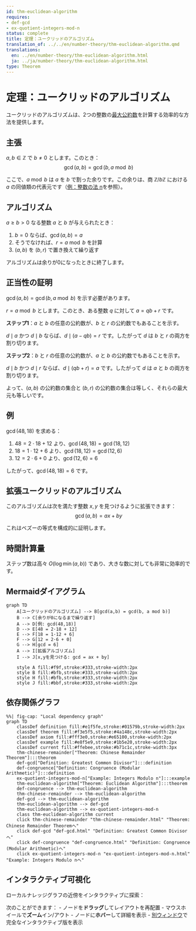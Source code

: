 ```yaml
---
id: thm-euclidean-algorithm
requires:
- def-gcd
- ex-quotient-integers-mod-n
status: complete
title: 定理：ユークリッドのアルゴリズム
translation_of: ../../en/number-theory/thm-euclidean-algorithm.qmd
translations:
  en: ../en/number-theory/thm-euclidean-algorithm.html
  ja: ../ja/number-theory/thm-euclidean-algorithm.html
type: Theorem
---
```


# 定理：ユークリッドのアルゴリズム {#thm-euclidean-algorithm}

ユークリッドのアルゴリズムは、2つの整数の[最大公約数](def-gcd.qmd)を計算する効率的な方法を提供します。

## 主張

$a, b \in \mathbb{Z}$ で $b \neq 0$ とします。このとき：
$$\gcd(a, b) = \gcd(b, a \bmod b)$$

ここで、$a \bmod b$ は $a$ を $b$ で割った余りです。この余りは、商 $\mathbb{Z}/b\mathbb{Z}$ における $a$ の同値類の代表元です（[例：整数の法 n](../algebra/ex-quotient-integers-mod-n.qmd)を参照）。

## アルゴリズム

$a \geq b > 0$ なる整数 $a$ と $b$ が与えられたとき：

1. $b = 0$ ならば、$\gcd(a, b) = a$
2. そうでなければ、$r = a \bmod b$ を計算
3. $(a, b)$ を $(b, r)$ で置き換えて繰り返す

アルゴリズムは余りが0になったときに終了します。

## 正当性の証明

$\gcd(a, b) = \gcd(b, a \bmod b)$ を示す必要があります。

$r = a \bmod b$ とします。このとき、ある整数 $q$ に対して $a = qb + r$ です。

**ステップ1**：$a$ と $b$ の任意の公約数が、$b$ と $r$ の公約数でもあることを示す。

$d \mid a$ かつ $d \mid b$ ならば、$d \mid (a - qb) = r$ です。したがって $d$ は $b$ と $r$ の両方を割り切ります。

**ステップ2**：$b$ と $r$ の任意の公約数が、$a$ と $b$ の公約数でもあることを示す。

$d \mid b$ かつ $d \mid r$ ならば、$d \mid (qb + r) = a$ です。したがって $d$ は $a$ と $b$ の両方を割り切ります。

よって、$(a, b)$ の公約数の集合と $(b, r)$ の公約数の集合は等しく、それらの最大元も等しいです。

## 例

$\gcd(48, 18)$ を求める：

1. $48 = 2 \cdot 18 + 12$ より、$\gcd(48, 18) = \gcd(18, 12)$
2. $18 = 1 \cdot 12 + 6$ より、$\gcd(18, 12) = \gcd(12, 6)$
3. $12 = 2 \cdot 6 + 0$ より、$\gcd(12, 6) = 6$

したがって、$\gcd(48, 18) = 6$ です。

## 拡張ユークリッドのアルゴリズム

このアルゴリズムは次を満たす整数 $x, y$ を見つけるように拡張できます：
$$\gcd(a, b) = ax + by$$

これはベズーの等式を構成的に証明します。

## 時間計算量

ステップ数は高々 $O(\log \min(a, b))$ であり、大きな数に対しても非常に効率的です。

## Mermaidダイアグラム

```mermaid
graph TD
    A[ユークリッドのアルゴリズム] --> B[gcd(a,b) = gcd(b, a mod b)]
    B --> C[余りが0になるまで繰り返す]
    A --> D[例: gcd(48,18)]
    D --> E[48 = 2·18 + 12]
    E --> F[18 = 1·12 + 6]
    F --> G[12 = 2·6 + 0]
    G --> H[gcd = 6]
    A --> I[拡張アルゴリズム]
    I --> J[x,yを見つける: gcd = ax + by]

    style A fill:#f9f,stroke:#333,stroke-width:2px
    style B fill:#bfb,stroke:#333,stroke-width:2px
    style H fill:#bfb,stroke:#333,stroke-width:2px
    style J fill:#bbf,stroke:#333,stroke-width:2px
```

## 依存関係グラフ

```mermaid
%%| fig-cap: "Local dependency graph"
graph TD
    classDef definition fill:#e1f5fe,stroke:#01579b,stroke-width:2px
    classDef theorem fill:#f3e5f5,stroke:#4a148c,stroke-width:2px
    classDef axiom fill:#fff3e0,stroke:#e65100,stroke-width:2px
    classDef example fill:#e8f5e9,stroke:#1b5e20,stroke-width:2px
    classDef current fill:#ffebee,stroke:#b71c1c,stroke-width:3px
    thm-chinese-remainder["Theorem: Chinese Remainder Theorem"]:::theorem
    def-gcd["Definition: Greatest Common Divisor"]:::definition
    def-congruence["Definition: Congruence (Modular Arithmetic)"]:::definition
    ex-quotient-integers-mod-n["Example: Integers Modulo n"]:::example
    thm-euclidean-algorithm["Theorem: Euclidean Algorithm"]:::theorem
    def-congruence --> thm-euclidean-algorithm
    thm-chinese-remainder --> thm-euclidean-algorithm
    def-gcd --> thm-euclidean-algorithm
    thm-euclidean-algorithm --> def-gcd
    thm-euclidean-algorithm --> ex-quotient-integers-mod-n
    class thm-euclidean-algorithm current
    click thm-chinese-remainder "thm-chinese-remainder.html" "Theorem: Chinese Remainder Theoremへ"
    click def-gcd "def-gcd.html" "Definition: Greatest Common Divisorへ"
    click def-congruence "def-congruence.html" "Definition: Congruence (Modular Arithmetic)へ"
    click ex-quotient-integers-mod-n "ex-quotient-integers-mod-n.html" "Example: Integers Modulo nへ"
```

## インタラクティブ可視化

ローカルナレッジグラフの近傍をインタラクティブに探索：

::: {.graph-viz data-id="thm-euclidean-algorithm" data-width="700" data-height="500"}
:::

次のことができます：
- ノードを**ドラッグ**してレイアウトを再配置
- マウスホイールで**ズーム**イン/アウト
- ノードに**ホバー**して詳細を表示
- [別ウィンドウ](../../output/interactive/thm-euclidean-algorithm.html){target="_blank"}で完全なインタラクティブ版を表示
